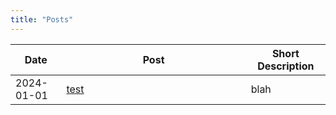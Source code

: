```yaml
---
title: "Posts"
---
```


| Date       | Post                                       | Short Description |
|------------|--------------------------------------------|-------------------|
| 2024-01-01 | [test](./posts/2024-01-01-test/index.html) | blah              |
